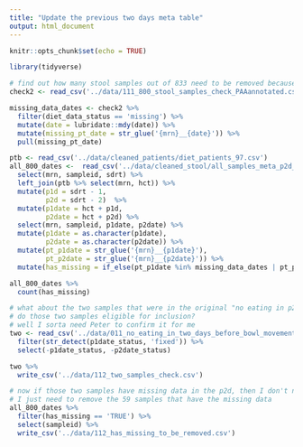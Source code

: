 ```yaml
---
title: "Update the previous two days meta table"
output: html_document
---
```


```r
knitr::opts_chunk$set(echo = TRUE)
```

```r
library(tidyverse)
```

```r
# find out how many stool samples out of 833 need to be removed because there is at least one day with missing data in the previous two days
check2 <- read_csv('../data/111_800_stool_samples_check_PAAannotated.csv')

missing_data_dates <- check2 %>% 
  filter(diet_data_status == 'missing') %>% 
  mutate(date = lubridate::mdy(date)) %>% 
  mutate(missing_pt_date = str_glue('{mrn}__{date}')) %>% 
  pull(missing_pt_date)

ptb <- read_csv('../data/cleaned_patients/diet_patients_97.csv')
all_800_dates <-  read_csv('../data/cleaned_stool/all_samples_meta_p2d_fg9_updated.csv') %>% 
  select(mrn, sampleid, sdrt) %>% 
  left_join(ptb %>% select(mrn, hct)) %>% 
  mutate(p1d = sdrt - 1,
         p2d = sdrt - 2)  %>% 
  mutate(p1date = hct + p1d,
         p2date = hct + p2d) %>% 
  select(mrn, sampleid, p1date, p2date) %>% 
  mutate(p1date = as.character(p1date),
         p2date = as.character(p2date)) %>% 
  mutate(pt_p1date = str_glue('{mrn}__{p1date}'),
         pt_p2date = str_glue('{mrn}__{p2date}')) %>% 
  mutate(has_missing = if_else(pt_p1date %in% missing_data_dates | pt_p2date %in% missing_data_dates, T, F))

all_800_dates %>% 
  count(has_missing)

# what about the two samples that were in the original "no eating in p2d" 33 ones
# do those two samples eligible for inclusion?
# well I sorta need Peter to confirm it for me
two <- read_csv('../data/011_no_eating_in_two_days_before_bowl_movement_PAAannotated.csv') %>% 
  filter(str_detect(p1date_status, 'fixed')) %>% 
  select(-p1date_status, -p2date_status)

two %>% 
  write_csv('../data/112_two_samples_check.csv')
```


```r
# now if those two samples have missing data in the p2d, then I don't need to add them
# I just need to remove the 59 samples that have the missing data
all_800_dates %>% 
  filter(has_missing == 'TRUE') %>% 
  select(sampleid) %>% 
  write_csv('../data/112_has_missing_to_be_removed.csv')
```

